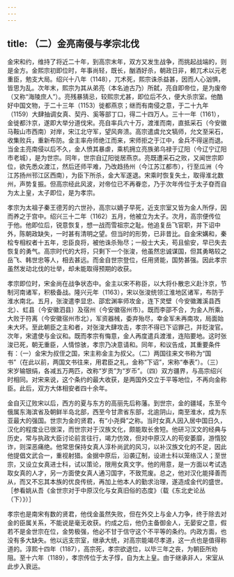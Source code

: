 ```yaml
---
---
---
```

title: （二）金亮南侵与孝宗北伐
---



金宋和约，维持了将近二十年，到高宗末年，双方又发生战争，而挑起战端的，则是金方。金熙宗初即位时，年事尚轻，既长，酗酒好杀，朝政日非，赖兀术以元老重臣，勉支大局。绍兴十八年（1148），兀术死，熙宗诛杀益甚，因而人心汹惧，皆思为乱。次年末，熙宗为其从弟亮（本名迪古乃）所弑，亮自即帝位，是为废帝（又称“海陵庶人”）。亮残暴猜忌，较熙宗尤甚，即位后不久，便大杀宗室。他酷好中国文物，于二十三年（1153）徙都燕京；继而有南侵之意，于二十九年（1159）大肆抽调女真、契丹、奚等部丁口，得二十四万人。三十一年（1161），金徙都汴京，遂即大举分道伐宋。亮自率兵六十万，渡淮而南，直抵采石（今安徽马鞍山市西南）对岸，宋江北守军，望风奔溃。高宗遣虞允文犒师，允文至采石，收集败兵，重新布防。金主率舟师绝江而来，宋师拒之于江中，金兵不得逞而退。当金主亮南侵以后不久，金人愤其暴虐，乘机拥立亮族弟乌禄于辽阳（今辽宁辽阳市老城），是为世宗。同年，世宗自辽阳徙居燕京。亮既遭采石之败，又闻世宗即位，欲先悉众渡江，然后还师平难，乃改趋扬州（今江苏江都市），行至瓜洲（今江苏扬州邗江区西南），为臣下所杀，金大军遂退。宋乘时恢复失土，取得淮北数州，声势复振。但高宗经此风波，对帝位已不再眷恋，乃于次年传位于太子昚而自为太上皇，太子即位，是为孝宗。

孝宗为太祖子秦王德芳的六世孙，高宗以嫡子早死，近支宗室又皆为金人所俘，因而养之于宫中。绍兴三十二年（1162）五月，他被立为太子。次月，高宗便传位于他。他即位后，锐意恢复，想一战而雪祖宗之耻。他追复岳飞官职，并下诏中外，陈朝政缺失，一时甚有清明之望。但当时的形势，已非昔比。自金宋媾和，秦桧专相权者十五年，忠臣良将，被他诛杀殆尽；一般士大夫，苟且偷安，早已失去恢复的勇气。高宗时代的大将，只剩下一个张浚，他虽然忠诚谋国，但其勇略较之岳飞、韩世忠等人，相去甚远。而金自世宗登位，任用贤能，国势甚强。因此孝宗虽然发动北伐的壮举，却未能取得预期的收获。

孝宗即位时，宋金尚在战争状态中。金主以宋不称臣，以大将仆散忠义赴汴京，节制河南诸军，积极备战。隆兴元年（1163），宋以张浚统领江淮地区诸军，布防于淮水南北。五月，张浚遣李显忠、邵宏渊率师攻金，连下灵壁（今安徽濉溪县西北）、虹县（今安徽泗县）及宿州（今安徽宿州市）。既而李邵不合，为金人所乘，大败于符离（今安徽宿州市北），军资器械，委弃殆尽，幸金军未再南攻，局面始未大坏。至此朝臣之主和者，对张浚大肆攻击，孝宗不得已下诏罪己，并贬浚官。次年，宋遣使与金议和。既而孝宗有悔意，金人再度遣兵渡淮，连陷要地。这时张浚已死，朝无重臣，人情惊骇，孝宗乃决意请和。同年，和议告成，其重要条件有：（一）金宋为叔侄之国，宋主称金主为叔父。（二）两国往来文书称为“国书”（在此以前，两国文书往来，用君臣之礼，金称“下诏”，宋称“奉表”）。（三）宋岁输银绢，各减五万两匹，改称“岁贡”为“岁币”。（四）双方疆界，与高宗绍兴时相同。对宋来说，这个条约的最大收获，是两国外交立于平等地位，不再向金称臣。此后，双方大体相安者四十余年。

金自灭辽败宋以后，西方的夏与东方的高丽先后称藩。到世宗，金的疆域，东至今俄属东海滨省及朝鲜半岛北部，西至今甘肃省东部，北逾阴山，南至淮水，成为东亚最大的强国。世宗为金的贤君，有“小尧舜”之称。当时女真人因入居中国日久，汉化的程度业已很深，而世宗对于汉族文化，颇能取长舍短。他研习汉文的经典与历史，常与执政大臣讨论前言往行，竭力仿效，但对中原汉人的苟安萎靡，游惰狡诈，则深恶痛绝。他常思保持女真人淳朴尚武的风习，以补汉族文化的不足，因此他提倡文武合一，重视射猎。金据中原后，沿袭辽制，设进士科以笼络汉人；至世宗，又设立女真进士科，试以策论，限用女真文字。他的用意，是一方面以考试选取女真的人才，另一方面使女真人通习国字，不致荒废。总之，他对汉化能择善而从，而又不忘其本族的优良传统，再加上他本人的勤求治理，遂造成金代的盛世。［参看姚从吾《金世宗对于中原汉化与女真旧俗的态度》（载《东北史论丛（下）》）］

孝宗也是南宋有数的贤君，他伐金虽然失败，但在外交上与金人力争，终于除去对金的臣属关系，不能说是毫无收获。约成之后，他仍主备御金人，无晏安之意，假若不是金世宗在位，金势极强，他必不甘于信守这个不平等的条约。内政方面，也没有多大缺失。他以远支宗室，继承大统，对高宗能竭尽孝道，这一点也是值得称道的。淳熙十四年（1187），高宗死，孝宗欲退位，以毕三年之丧，为朝臣所劝阻。至十六年（1189），孝宗传位于太子惇，自为太上皇。由于继承非人，宋室从此步入衰运。